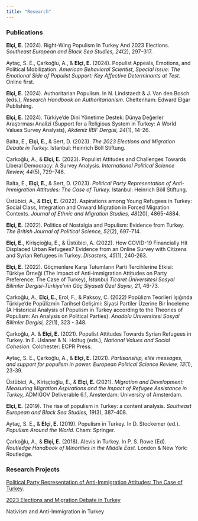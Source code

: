 ```yaml
---
title: "Research"
---
```


### Publications

**Elçi, E.** (2024). Right-Wing Populism In Turkey And 2023 Elections. *Southeast European and Black Sea Studies, 24*(2), 297–317.

Aytaç, S. E., Çarkoğlu, A., & **Elçi, E.** (2024). Populist Appeals, Emotions, and Political Mobilization. *American Behavioral Scientist, Special issue: The Emotional Side of Populist Support: Key Affective Determinants at Test.* Online first.

**Elçi, E.** (2024). Authoritarian Populism. In N. Lindstaedt & J. Van den Bosch (eds.), *Research Handbook on Authoritarianism.* Cheltenham: Edward Elgar Publishing.

**Elçi, E.** (2024). Türkiye’de Dini Yönetime Destek: Dünya Değerler Araştırması Analizi (Support for a Religious System in Turkey: A World Values Survey Analysis), *Akdeniz İİBF Dergisi, 24*(1), 14-26.

Balta, E., **Elçi, E.**, & Sert, D. (2023). *The 2023 Elections and Migration Debate in Turkey.* Istanbul: Heinrich Böll Stiftung.

Çarkoğlu, A., & **Elçi, E.** (2023). Populist Attitudes and Challenges Towards Liberal Democracy: A Survey Analysis. *International Political Science Review, 44*(5), 729–746.

Balta, E., **Elçi, E.**, & Sert, D. (2023). *Political Party Representation of Anti-Immigration Attitudes: The Case of Turkey.* Istanbul: Heinrich Böll Stiftung.

Üstübici, A., & **Elçi, E.** (2022). Aspirations among Young Refugees in Turkey: Social Class, Integration and Onward Migration in Forced Migration Contexts. *Journal of Ethnic and Migration Studies, 48*(20), 4865-4884.

**Elçi, E.** (2022). Politics of Nostalgia and Populism: Evidence from Turkey. *The British Journal of Political Science, 52*(2), 697-714.

**Elçi, E.**, Kirişçioğlu, E., & Üstübici, A. (2022). How COVID-19 Financially Hit Displaced Urban Refugees? Evidence from an Online Survey with Citizens and Syrian Refugees in Turkey. *Disasters, 45*(1), 240-263.

**Elçi, E.** (2022). Göçmenlere Karşı Tutumların Parti Tercihlerine Etkisi: Türkiye Örneği (The Impact of Anti-immigration Attitudes on Party Preference: The Case of Turkey), *İstanbul Ticaret Üniversitesi Sosyal Bilimler Dergisi-Türkiye’nin Göç Siyaseti Özel Sayısı, 21*, 46-73.

Çarkoğlu, A., **Elçi, E.**, Erol, F., & Paksoy, C. (2022) Popülizm Teorileri Işığında Türkiye’de Popülizmin Tarihsel Gelişimi: Siyasi Partiler Üzerine Bir İnceleme (A Historical Analysis of Populism in Turkey according to the Theories of Populism: An Analysis on Political Parties). *Anadolu Üniversitesi Sosyal Bilimler Dergisi, 22*(1), 323 - 348.

Çarkoğlu, A. & **Elçi, E.** (2021). Populist Attitudes Towards Syrian Refugees in Turkey. In E. Uslaner & N. Holtug (eds.), *National Values and Social Cohesion.* Colchester: ECPR Press.

Aytaç, S. E., Çarkoğlu, A., & **Elçi, E.** (2021). *Partisanship, elite messages, and support for populism in power. European Political Science Review, 13*(1), 23-39.

Üstübici, A., Kirişçioğlu, E., & **Elçi, E.** (2021). *Migration and Development: Measuring Migration Aspirations and the Impact of Refugee Assistance in Turkey,* ADMIGOV Deliverable 6.1, Amsterdam: University of Amsterdam.

**Elçi, E.** (2019). The rise of populism in Turkey: a content analysis. *Southeast European and Black Sea Studies, 19*(3), 387-408.

Aytaç, S. E., & **Elçi, E.** (2019). Populism in Turkey. In D. Stockemer (ed.). *Populism Around the World.* Cham: Springer.

Çarkoğlu, A., & **Elçi, E.** (2018). Alevis in Turkey. In P. S. Rowe (Ed). *Routledge Handbook of Minorities in the Middle East.* London & New York: Routledge.

### Research Projects

[Political Party Representation of Anti-Immigration Attitudes: The Case of Turkey](https://tr.boell.org/en/2023/03/03/political-party-representation-anti-immigration-attitudes).

[2023 Elections and Migration Debate in Turkey](https://tr.boell.org/en/2023/11/07/2023-elections-and-migration-debate-turkey)

Nativism and Anti-Immigration in Turkey
